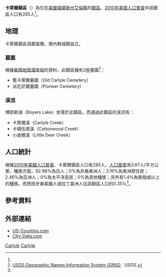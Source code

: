 {{noteTA
|G1=USState
}}
{{Infobox settlement
|official_name = 卡萊爾鎮區
|native_name = Carlyle Township
|settlement_type = 鎮區
|image_map = Map highlighting Carlyle Township, Allen County, Kansas.svg
|map_caption = 卡萊爾鎮區在艾倫縣的位置
|coordinates_display = inline,title
|coordinates_region = US-KS
|subdivision_type = [[世界政區索引|國家]]
|subdivision_name = [[美国|美国]]
|subdivision_type1 = [[美國行政區劃|州]]
|subdivision_name1 = [[堪薩斯州|堪薩斯州]]
|subdivision_type2 = [[堪萨斯州行政区划|縣]]
|subdivision_name2 = [[艾倫縣_(堪薩斯州)|艾倫縣]]
|area_total_km2 = 77.7
|area_land_km2 = 77.0
|area_water_km2 = 0.7
|area_total_sq_mi = 
|area_land_sq_mi = 
|area_water_sq_mi = 
|area_water_percent = 0.9
|population_as_of = [[2010年美国人口普查|2010]]
|population_footnotes = <ref name=census>{{cite web|url=http://www.census.gov/geo/www/gazetteer/gazetteer2010.html|title=2010 Census Gazetteer Files|publisher=[[美国人口调查局|美国人口调查局]]|accessdate=2016-02-18|archive-url=https://web.archive.org/web/20121021075704/http://www.census.gov/geo/www/gazetteer/gazetteer2010.html|archive-date=2012-10-21|dead-url=yes}}</ref>
|population_total = 285
|population_density_km2 = auto
|elevation_footnotes = 
|elevation_m = 305
|elevation_ft = 1001
|latd = 37
|latm = 59
|lats = 42
|latNS = N
|longd = 95
|longm = 22
|longs = 51
|longEW = W
|blank_name = [[地名信息系统|GNIS]] feature ID
|blank_info = [http://geonames.usgs.gov/pls/gnispublic/f?p=gnispq:3:::NO::P3_FID:0478122 0478122]
|website = 
|footnotes = 
}}

'''卡萊爾鎮區'''（{{lang-en|'''Carlyle Township'''}}）為位在[[美國|美國]][[堪薩斯州|堪薩斯州]][[艾倫縣_(堪薩斯州)|艾倫縣]]的[[行政鎮區|鎮區]]。[[2010年美国人口普查|2010年美国人口普查]]中該鎮區人口有285人<ref name=census/>。

==地理==
卡萊爾鎮區涵蓋面積{{convert|77.7|km2|sqmi}}，境內無城鎮設立。

===墓園===
根據[[美國地質調查局|美國地質調查局]]的資料，此鎮區擁有2座墓園<ref>[http://geonames.usgs.gov/domestic/index.html USGS Geographic Names Information System (GNIS)] {{Wayback|url=http://geonames.usgs.gov/domestic/index.html |date=20190428150204 }}. USGS.</ref>：
*舊卡萊爾墓園（Old Carlyle Cemetery）
*派厄尼爾墓園（Pioneer Cemetery）

===溪流===
博耶斯湖（Boyers Lake）坐落於此鎮區。而通過此鎮區的溪流有：
*卡萊爾溪（Carlyle Creek）
*卡頓伍德溪（Cottonwood Creek）
*小迪爾溪（Little Deer Creek）

==人口統計==
根據[[2010年美國人口普查|2010年美國人口普查]]，卡萊爾鎮區人口有285人，[[人口密度|人口密度]]為3.67人/平方公里。種族方面，92.98%為白人；0%為非裔美洲人；3.16%為美洲原住民；2.46%為亞洲人；0%為太平洋島民；0%為其他種族；另外有1.4%為兩個或以上的種族。而西班牙裔美國人或拉丁美洲人佔該鎮區人口的0.35%<ref name=census/>。

==參考資料==
{{reflist}}

==外部連結==
* [https://web.archive.org/web/20080723112151/http://www.us-counties.com/localgov/kansas.html US-Counties.com]
* [http://www.city-data.com/township/Carlyle-Allen-KS.html City-Data.com] {{Wayback|url=http://www.city-data.com/township/Carlyle-Allen-KS.html |date=20181001055957 }}

{{艾倫縣 (堪薩斯州)}}

[[Category:艾倫縣鎮區_(堪薩斯州)|Carlyle]]
[[Category:堪薩斯州鎮區|Carlyle]]